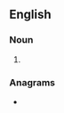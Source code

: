 ==English==

===Noun===
{{head|en|noun form}}

# {{plural of|metrication|lang=en}}

===Anagrams===
* {{anagrams|en|a=aceiimnorstt|cremationist|intersomatic|monetaristic|transmeiotic}}
